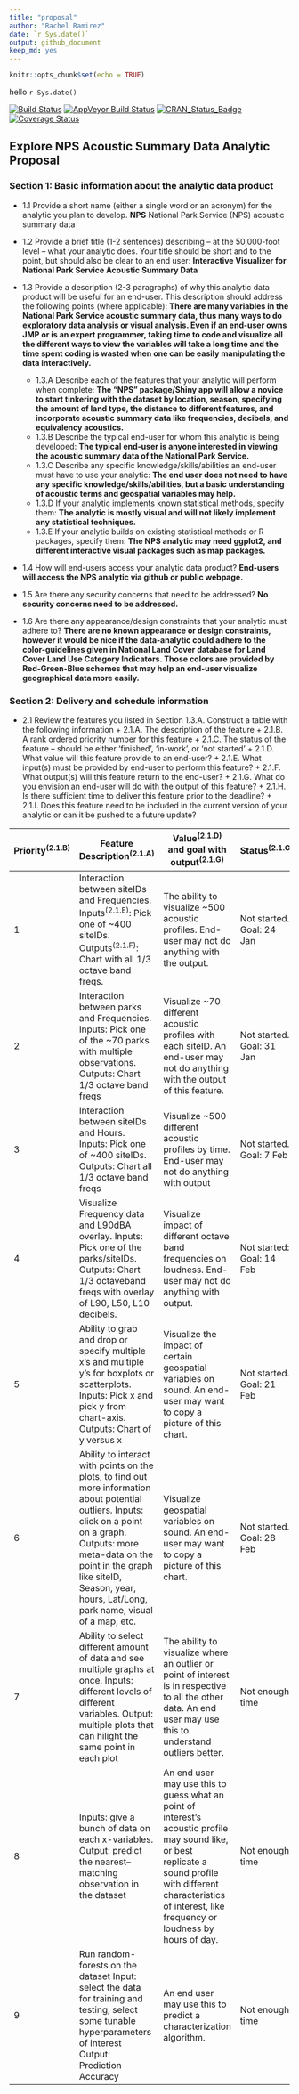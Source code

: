 ```yaml
---
title: "proposal"
author: "Rachel Ramirez"
date: `r Sys.date()`
output: github_document
keep_md: yes
---
```


<!-- dont edit the MarkDown file, edit the RMarkdown file anad then knit -->

```r
knitr::opts_chunk$set(echo = TRUE)
```
hello `r Sys.date()`


  
[![Build Status](https://travis-ci.org/rachelramirez/NPS.svg?branch=master)](https://travis-ci.org/rachelramirez/NPS)
[![AppVeyor Build Status](https://ci.appveyor.com/api/projects/status/github/rachelramirez/NPS?branch=master&svg=true)](https://ci.appveyor.com/project/rachelramirez/NPS)
[![CRAN_Status_Badge](http://www.r-pkg.org/badges/version/NPS)](http://cran.r-project.org/package=NPS)
[![Coverage Status](https://codecov.io/gh/rachelramirez/NPS/branch/master/graph/badge.svg)](https://codecov.io/gh/rachelramirez/NPS?branch=master)


## Explore NPS Acoustic Summary Data Analytic Proposal 

### Section 1:  Basic information about the analytic data product

* 1.1	Provide a short name (either a single word or an acronym) for the analytic you plan to develop.
**NPS** National Park Service (NPS) acoustic summary data

* 1.2	Provide a brief title (1-2 sentences) describing – at the 50,000-foot level – what your analytic does. Your title should be short and to the point, but should also be clear to an end user: **Interactive Visualizer for National Park Service Acoustic Summary Data**
 
* 1.3	Provide a description (2-3 paragraphs) of why this analytic data product will be useful for an end-user.  This description should address the following points (where applicable): **There are many variables in the National Park Service acoustic summary data, thus many ways to do exploratory data analysis or visual analysis.  Even if an end-user owns JMP or is an expert programmer, taking time to code and visualize all the different ways to view the variables will take a long time and the time spent coding is wasted when one can be easily manipulating the data interactively.**
    + 1.3.A	Describe each of the features that your analytic will perform when complete:
  **The “NPS” package/Shiny app will allow a novice to start tinkering with the dataset by location, season, specifying the amount of land type, the distance to different features, and incorporate acoustic summary data like frequencies, decibels, and equivalency acoustics.**
    + 1.3.B	Describe the typical end-user for whom this analytic is being developed: **The typical end-user is anyone interested in viewing the acoustic summary data of the National Park Service.**
    + 1.3.C	Describe any specific knowledge/skills/abilities an end-user must have to use your analytic: **The end user does not need to have any specific knowledge/skills/abilities, but a basic understanding of acoustic terms and geospatial variables may help.**
    + 1.3.D	If your analytic implements known statistical methods, specify them: **The analytic is mostly visual and will not likely implement any statistical techniques. **
    + 1.3.E	If your analytic builds on existing statistical methods or R packages, specify them: **The NPS analytic may need ggplot2, and different interactive visual packages such as map packages.**
* 1.4	How will end-users access your analytic data product? **End-users will access the NPS analytic via github or public webpage.**

* 1.5	Are there any security concerns that need to be addressed?
**No security concerns need to be addressed.**

* 1.6	Are there any appearance/design constraints that your analytic must adhere to? **There are no known appearance or design constraints, however it would be nice if the data-analytic could adhere to the color-guidelines given in National Land Cover database for Land Cover Land Use Category Indicators.  Those colors are provided by Red-Green-Blue schemes that may help an end-user visualize geographical data more easily.**


### Section 2:  Delivery and schedule information

* 2.1	Review the features you listed in Section 1.3.A.  Construct a table with the following information
      + 2.1.A.	The description of the feature
      + 2.1.B.	A rank ordered priority number for this feature
      + 2.1.C.	The status of the feature – should be either ‘finished’, ‘in-work’, or ‘not started’
      + 2.1.D.	What value will this feature provide to an end-user?
      + 2.1.E.	What input(s) must be provided by end-user to perform this feature?
      + 2.1.F.	What output(s) will this feature return to the end-user?
      + 2.1.G.	What do you envision an end-user will do with the output of this feature? 
      + 2.1.H.	Is there sufficient time to deliver this feature prior to the deadline?
      + 2.1.I.	Does this feature need to be included in the current version of your analytic or can it be pushed to a future update?
    
    


Priority^(2.1.B)^| Feature Description^(2.1.A)^	| Value^(2.1.D)^ and goal with output^(2.1.G)^ |	Status^(2.1.C)^
--|------------------------------|-----------------------------------------------|-----------------  
1	| Interaction between siteIDs and Frequencies.  Inputs^(2.1.E)^: Pick one of ~400 siteIDs. Outputs^(2.1.F)^: Chart with all 1/3 octave band freqs. | The ability to visualize ~500 acoustic profiles. End-user may not do anything with the output.	| Not started. Goal: 24 Jan |
2	| Interaction between parks and Frequencies.  Inputs: Pick one of the ~70 parks with multiple observations. Outputs: Chart 1/3 octave band freqs |	Visualize ~70 different acoustic profiles with each siteID. An end-user may not do anything with the output of this feature.	| Not started. Goal: 31 Jan |
3	| Interaction between siteIDs and Hours. Inputs: Pick one of ~400 siteIDs. Outputs: Chart all 1/3 octave band freqs |	Visualize ~500 different acoustic profiles by time. End-user may not do anything with output |	Not started. Goal: 7 Feb |
4	| Visualize Frequency data and L90dBA overlay. Inputs: Pick one of the parks/siteIDs. Outputs: Chart 1/3 octaveband freqs with  overlay of L90, L50, L10 decibels.	| Visualize impact of different octave band frequencies on loudness.  End-user may not do anything with output.	| Not started: Goal: 14 Feb |
5	| Ability to grab and drop or specify multiple x’s and multiple y’s for boxplots or scatterplots. Inputs: Pick x and pick y from chart-axis. Outputs: Chart of y versus x |	Visualize the impact of certain geospatial variables on sound. An end-user may want to copy a picture of this chart.	| Not started. Goal: 21 Feb |
6	| Ability to interact with points on the plots, to find out more information about potential outliers. Inputs: click on a point on a graph. Outputs: more meta-data on the point in the graph like siteID, Season, year, hours, Lat/Long, park name, visual of a map, etc.	| Visualize geospatial variables on sound. An end-user may want to copy a picture of this chart.	| Not started. Goal: 28 Feb |
7	| Ability to select different amount of data and see multiple graphs at once. Inputs: different levels of different variables. Output: multiple plots that can hilight the same point in each plot |	The ability to visualize where an outlier or point of interest is in respective to all the other data.  An end user may use this to understand outliers better. |	Not enough time |
8	| Inputs: give a bunch of data on each x-variables. Output: predict the nearest–matching observation in the dataset	| An end user may use this to guess what an point of interest’s acoustic profile may sound like, or best replicate a sound profile with different characteristics of interest, like frequency or loudness by hours of day. |	Not enough time |
9	 | Run random-forests on the dataset Input: select the data for training and testing, select some tunable hyperparameters of interest Output:  Prediction Accuracy | 	An end user may use this to predict a characterization algorithm.	| Not enough time

